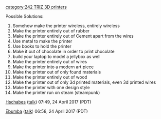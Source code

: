 {{242}}{{242TRIZ}}[[category:242 TRIZ 3D printers]]

Possible Solutions: 
# Somehow make the printer wireless, entirely wireless
# Make the printer entirely out of rubber
# Make the printer entirely out of Cement apart from the wires
# Use metal to make the printer
# Use books to hold the printer
# Make it out of chocolate in order to print chocolate 
# build your laptop to model a jellybox as well
# Make the printer entirely out of wires
# Make the printer into a modern art piece
# Make the printer out of only found materials
# Make the printer entirely out of wood
# Make the printer out of only 3d printed materials, even 3d printed wires
# Make the printer with one design style
# Make the printer run on steam (steampunk)

[[User:Hschabes|Hschabes]] ([[User talk:Hschabes|talk]]) 07:49, 24 April 2017 (PDT)

[[User:Ebumba|Ebumba]] ([[User talk:Ebumba|talk]]) 06:58, 24 April 2017 (PDT)